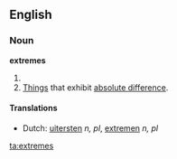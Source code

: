 ==English==

===Noun===
'''extremes'''

# {{plural of|[[extreme]]}}
# [[things|Things]] that exhibit [[absolute difference]].

====Translations====
{{trans-top|things that exhibit absolute difference}}
* Dutch: [[uitersten]] ''n, pl'', [[extremen]] ''n, pl''
{{trans-mid}}
{{trans-bottom}}

[[ta:extremes]]
